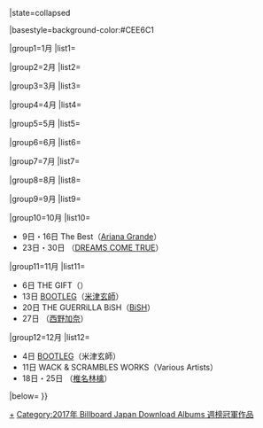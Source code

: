 {{Navbox
|bodyclass=hlist
|name= Billboard JAPAN Download Albums 週榜冠軍 (2017年)
|title= [[日本告示牌|Billboard JAPAN]] Download Albums 週榜冠軍作品及獲得者{{#if:{{{1|}}}|（{{{1|}}}）|}}
|state=<includeonly>collapsed</includeonly>

|basestyle=background-color:#CEE6C1

|group1=1月
|list1=

|group2=2月
|list2=

|group3=3月
|list3=

|group4=4月
|list4=

|group5=5月
|list5=

|group6=6月
|list6=

|group7=7月
|list7=

|group8=8月
|list8=

|group9=9月
|list9=

|group10=10月
|list10=
* 9日・16日 The Best（[[亞莉安娜·格蘭德|Ariana Grande]]）
* 23日・30日 {{Link-ja|THE DREAM QUEST}}（[[DREAMS COME TRUE]]）

|group11=11月
|list11=
* 6日 THE GIFT（{{Link-ja|Hi-STANDARD}}）
* 13日 [[BOOTLEG]]（[[米津玄師]]）
* 20日 THE GUERRiLLA BiSH（[[BiSH]]）
* 27日 {{Link-ja|LOVE it}}（[[西野加奈]]）

|group12=12月
|list12=
* 4日 [[BOOTLEG]]（米津玄師）
* 11日 WACK & SCRAMBLES WORKS（Various Artists）
* 18日・25日 {{Link-ja|逆輸入 〜航空局〜}}（[[椎名林檎]]）

|below={{Billboard JAPAN 專輯週榜冠軍／年份別模板}}
}}<noinclude>[[Category:2017年 Billboard Japan Download Albums 週榜冠軍作品|+]]</noinclude>
<includeonly>[[Category:2017年 Billboard Japan Download Albums 週榜冠軍作品]]</includeonly>